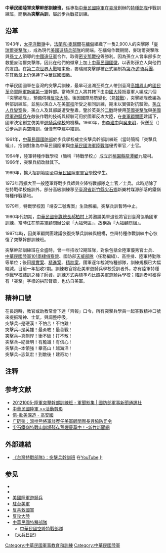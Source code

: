 '''中華民國陸軍突擊幹部訓練班'''，係專指[[中華民國陸軍|中華民國陸軍]]在[[臺灣|臺灣]]創辦的[[特種部隊|特種部隊]]作戰訓練班，簡稱為'''突擊兵訓'''，屬於步兵戰技訓練。

==沿革==
1943年，[[太平洋戰爭|太平洋戰爭]]中，[[法蘭克·麥瑞爾|法蘭克·麥瑞爾]]在[[緬甸|緬甸]]組織了一隻2,900人的突擊隊「[[麥瑞爾突擊隊|麥瑞爾突擊隊]]」，成為現代[[美國陸軍遊騎兵|美國遊騎兵部隊]]的開端。在緬甸作戰期間，麥瑞爾突擊隊與[[孫立人|孫立人]]領導的[[中國遠征軍|中國遠征軍]]合作，取得[[密支那戰役|密支那戰役]]等勝利。因為孫立人曾率部多次救援麥瑞爾突擊隊，因此在他們的徽章上加上[[中華民國國徽|中華民國國徽]]，以表彰孫立人與他們的友誼。在[[第二次世界大戰|第二次世界大戰]]結束後，麥瑞爾突擊隊被正式編制為[[第75遊骑兵團|第75遊骑兵團]]，在其徽章上仍保持了中華民國國徽。

中華民國國軍在臺灣的突擊兵訓練，最早可追溯至孫立人帶到臺灣[[高雄市|高雄]][[鳳山區|鳳山]]的[[國民革命軍陸軍新編第一軍|國民革命軍陸軍新編第一軍]]幹部。當時孫立人將其轄下由[[中國大陸|中國大陸]]抵臺軍人編成六個『突擊總隊』，預備伺機[[反攻大陸|反攻大陸]]。後因國際局勢變化（見[[韓戰|韓戰]]），突擊總隊改編為幹部訓練班，並施以孫立人在美[[軍校|軍校]]所受之相同訓練，期末以實彈對抗驗證。[[孫立人兵變案|孫立人兵變案]]後，孫立人及其部屬遭受整肅。鑒於英美於[[二戰|二戰]]時使用[[英國突擊隊|英國突擊隊]]與[[美國陸軍遊騎兵|美國陸軍遊騎兵]]在敵後作戰的技術與經驗可用於國軍反攻大陸，在[[美軍顧問團_(中華民國)|美軍顧問團]]建議下，國軍決定創立仿美軍[[遊騎兵學校|遊騎兵學校]]的機構。1960年，由[[李建中|李建中]]{{NoteTag|李建中，1936年出生，[[北平市|北平市]]人，陸軍官校29期畢業，曾任[[軍管區司令部|軍管區司令部]]司令兼[[海岸巡防司令部|海岸巡防司令部]]司令。}}與[[吳東明|吳東明]]{{NoteTag|吳東明，1937年出生，陸軍官校29期畢業，曾任調查局，現為[[國策顧問|國策顧問]]。}}，保送至{{link-en|美國步兵學校|United_States_Army_Infantry_School}}（{{lang|en|United States Army Infantry School}}）受步兵訓與空降訓，但僅有李建中結訓。

1961年，[[中華民國國防部|中華民國國防部]]於步兵學校成立突擊兵幹部訓練班（當時簡稱『突擊兵組』），招訓對象為中華民國陸軍與[[中華民國海軍陸戰隊|中華民國海軍陸戰隊]]優秀軍官／士官。

1964年，陸軍特種作戰學校（簡稱『特戰學校』）成立於[[桃園縣|桃園縣]][[龍潭區_(桃園市)|龍潭鄉]]九龍村{{NoteTag|現為[[國軍桃園總醫院|國軍桃園總醫院]]。}}。1966年，突擊兵組改隸其下。

1969年，擴大招訓範圍至[[中華民國陸軍軍官學校|中華民國陸軍軍官學校]]學生。

1973年再擴大至一般陸軍野戰步兵師與空降特戰部隊之士官／士兵。此時期除了在特戰學校施訓外，部分高級訓練移至[[臺灣省|臺灣省]][[新竹縣|新竹縣]][[尖石鄉|尖石鄉]]新樂村煤源部落的鐵嶺特種作戰基地{{NoteTag|於1950年前後向[[原住民|原住民]]『租用』作為特戰部隊山地訓練場，最終於1979年撤防。後為[[中國青年反共救國團|中國青年反共救國團]]暑期戰鬥營，再之後閒置。
1998年，軍方無條件放棄該地，原住民後收回夷平訓練場地、改建為[[香魚|香魚]]養殖場。}}。

1979年，特戰學校因『靖安二號專案』生效解編，突擊兵訓暫時中止。

1980年代初期，[[中華民國參謀總長|中華民國參謀總長]][[郝柏村|郝柏村]]上將邀請美軍退役將官到臺灣協助國軍訓練，當時住在前美軍顧問辦公處「大福營區」，故稱為『大福顧問組』。

1987年時，因美軍顧問團建議恢復突擊兵訓練與機構，空降特種作戰訓練中心恢復了突擊幹部訓練班。

突擊幹部訓練班在全盛時，曾一年招收12期班隊，對象包括全陸軍優秀官士兵、[[中華民國陸軍101兩棲偵察營|中華民國陸軍101兩棲偵察營]]、國防部[[天威部隊|天威部隊]]（任務編組）、高空排、陸軍特勤隊等單位；後因[[精實案|精實案]]、[[精進案|精進案]]、[[精粹案|精粹案]]，國軍逐年裁減特種部隊，訓練規模已大幅縮減，目前一年招收2期。訓練教官除赴美軍遊騎兵學校受訓者外，亦有陸軍特種作戰學校結訓之種子師資，訓練方式與標準均比照美軍遊騎兵學校；結訓者可獲得有「突擊」字樣的拱形臂章，也仿自美軍。

== 精神口號 ==
在長跑時，教官或助教常會下達「齊報」口令，所有突擊兵學員一起答數精神口號來提振精神、士氣，與調整呼吸。<br />
突擊兵~是硬漢！不怕苦！不怕難！<br />
突擊兵~是英雄！最勇敢！最善戰！<br />
突擊兵~真剽悍！衝不破！打不散！<br />
突擊兵~紀律明！有膽識！有信心！<br />
突擊兵~本領強！攀高山！越海洋！<br />
突擊兵~志氣宏！到敵後！建奇功！<br />

== 注释 ==
{{NoteFoot}}

== 参考文献 ==
* [http://mna.gpwb.gov.tw/Vod_Mna.aspx?id=1195 20121005-陸軍突擊幹部訓練班 - 軍聞影集 | 國防部軍事新聞通訊社]
* [https://web.archive.org/web/20160531112710/http://army.mnd.gov.tw/Publish.aspx?cnid=788 中華民國陸軍 >>活動剪影]
*[http://tw.myblog.yahoo.com/gaoango/article?mid=13&prev=14&next=-2&page=1&sc=1#yartcmt 憶-赴美深造 - 高安國 ]{{dead link|date=2017年11月 |bot=InternetArchiveBot |fix-attempted=yes }}
* [http://blog.boxun.com/hero/2006/xsj1/75_1.shtml 广斫鉴：溫哈熊將軍談歷任美軍顧問團長與協防司令]
* [http://tnews.cc/035/newscon1.asp?number=5759 尖石鐵嶺特戰山訓場殘存荒煙蔓草中！-新竹新聞網]

== 外部連結 ==
* [http://www.youtube.com/watch?v=OiL5ozOKzYM&list=PLNqbs1iezLyXrFydIcfgy7DJ_fdXol9Mn&index=1 《台灣特戰部隊》：突擊兵幹訓班] 在[[YouTube|YouTube]]上

== 参见 ==
{{Portal box|中華民國|台湾|軍事|教育}}
*{{Link-ja|日本陸上自衛隊突擊課程|Ranger Courses (Japan Ground Self-Defense Force)}}
*{{Link-ko|大韓民國陸軍特攻隊|대한민국 특공대}}
*[[美國陸軍遊騎兵|美國陸軍遊騎兵]]
* [[駐台美軍|駐台美軍]]
* [[反共救國軍|反共救國軍]]
* [[反攻大陸|反攻大陸]]
* [[:Category:中華民國特種部隊|中華民國特種部隊]]
** [[中華民國空降特戰部隊|中華民國空降特戰部隊]]
* 《[[大兵日記|大兵日記]]》

[[Category:中華民國軍事教育和訓練|Category:中華民國軍事教育和訓練]]
[[Category:中華民國陸軍|Category:中華民國陸軍]]
